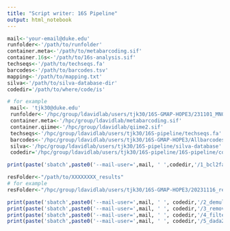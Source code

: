 ```yaml
---
title: "Script writer: 16S Pipeline"
output: html_notebook
---
```


```r
mail<-'your-email@duke.edu'
runfolder<-'/path/to/runfolder'
container.meta<-'/path/to/metabarcoding.sif'
container.16s<-'/path/to/16s-analysis.sif'
techseqs<-'/path/to/techseqs.fa'
barcodes<-'/path/to/barcodes.tsv'
mapping<-'/path/to/mapping.txt'
silva<-'/path/to/silva-database-dir'
codedir='/path/to/where/code/is'

# for example
 mail<- 'tjk30@duke.edu'
 runfolder<-'/hpc/group/ldavidlab/users/tjk30/16S-GMAP-HOPE3/231101_MN00462_0075_A000H5TJLY'
 container.meta<-'/hpc/group/ldavidlab/metabarcoding.sif'
 container.qiime<-'/hpc/group/ldavidlab/qiime2.sif'
 techseqs<-'/hpc/group/ldavidlab/users/tjk30/16S-pipeline/techseqs.fa'
 barcodes<-'/hpc/group/ldavidlab/users/tjk30/16S-GMAP-HOPE3/Allbarcodes.txt'
 silva<-'/hpc/group/ldavidlab/users/tjk30/16S-pipeline/silva-database'
 codedir='/hpc/group/ldavidlab/users/tjk30/16S-pipeline/16S-pipeline/code'
```

```r
print(paste('sbatch',paste0('--mail-user=',mail, ' ',codedir,'/1_bcl2fastq.sh'),runfolder,container.meta))
```

```r
resFolder<-"/path/to/XXXXXXXX_results"
# for example
resFolder<-"/hpc/group/ldavidlab/users/tjk30/16S-GMAP-HOPE3/20231116_results/"
```

```r
print(paste('sbatch',paste0('--mail-user=',mail, ' ', codedir,'/2_demultiplex.sh'),resFolder,barcodes, container.qiime))
print(paste('sbatch',paste0('--mail-user=',mail, ' ', codedir,'/3_remove_primers.sh'),resFolder,techseqs, container.meta))
print(paste('sbatch',paste0('--mail-user=',mail, ' ', codedir,'/4_filtering.sh'),resFolder,container.meta,codedir))
print(paste('sbatch',paste0('--mail-user=',mail, ' ', codedir,'/5_dada2.sh'),resFolder,silva,container.meta))

```

